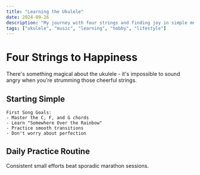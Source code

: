 ```yaml
---
title: "Learning the Ukulele"
date: 2024-09-26
description: "My journey with four strings and finding joy in simple melodies."
tags: ["ukulele", "music", "learning", "hobby", "lifestyle"]
---
```


# Four Strings to Happiness

There's something magical about the ukulele - it's impossible to sound angry when you're strumming those cheerful strings.

## Starting Simple

```
First Song Goals:
- Master the C, F, and G chords
- Learn "Somewhere Over the Rainbow"
- Practice smooth transitions
- Don't worry about perfection
```

## Daily Practice Routine

Consistent small efforts beat sporadic marathon sessions.